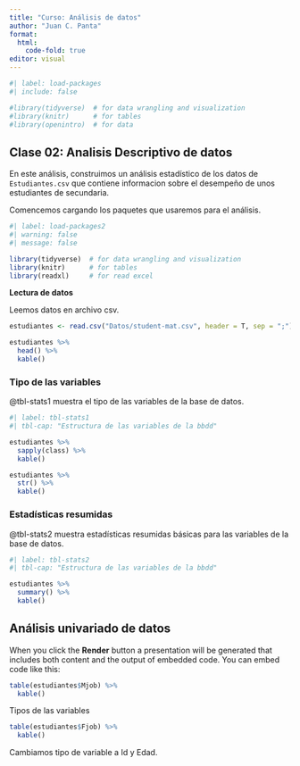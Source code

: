 ```yaml
---
title: "Curso: Análisis de datos"
author: "Juan C. Panta"
format:
  html: 
    code-fold: true
editor: visual
---
```


```r
#| label: load-packages
#| include: false

#library(tidyverse)  # for data wrangling and visualization
#library(knitr)      # for tables
#library(openintro)  # for data
```

## Clase 02: Analisis Descriptivo de datos

En este análisis, construimos un análisis estadístico de los datos de `Estudiantes.csv` que contiene informacion sobre el desempeño de unos estudiantes de secundaria.

Comencemos cargando los paquetes que usaremos para el análisis.

```r
#| label: load-packages2
#| warning: false
#| message: false

library(tidyverse)  # for data wrangling and visualization
library(knitr)      # for tables
library(readxl)     # for read excel

```

**Lectura de datos**

Leemos datos en archivo csv.

```r
estudiantes <- read.csv("Datos/student-mat.csv", header = T, sep = ";")

estudiantes %>%
  head() %>%
  kable()
```

### Tipo de las variables

@tbl-stats1 muestra el tipo de las variables de la base de datos.

```r
#| label: tbl-stats1
#| tbl-cap: "Estructura de las variables de la bbdd"

estudiantes %>%
  sapply(class) %>%
  kable()

estudiantes %>%
  str() %>%
  kable()
```

### Estadísticas resumidas

@tbl-stats2 muestra estadísticas resumidas básicas para las variables de la base de datos.

```r
#| label: tbl-stats2
#| tbl-cap: "Estructura de las variables de la bbdd"

estudiantes %>%
  summary() %>%
  kable()
```

## Análisis univariado de datos {#sec-aud}

When you click the **Render** button a presentation will be generated that includes both content and the output of embedded code. You can embed code like this:

```r
table(estudiantes$Mjob) %>%
  kable()
```

Tipos de las variables

```r
table(estudiantes$Fjob) %>%
  kable()
```

Cambiamos tipo de variable a Id y Edad.
